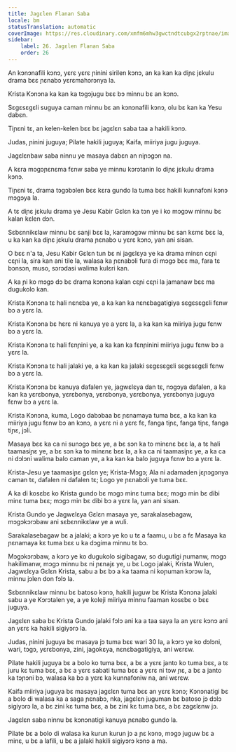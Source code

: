 ```yaml
---
title: Jagɛlen Flanan Saba
locale: bm
statusTranslation: automatic
coverImage: https://res.cloudinary.com/xmfm6mhw3gwctndtcubgx2rptnae/image/upload/v1741354419/small_cover_la_gran_rebelion_28716e29d2.webp
sidebar:
    label: 26. Jagɛlen Flanan Saba
    order: 26
---
```

An kɔnɔnafili kɔnɔ, yɛrɛ yɛrɛ ɲinini sirilen kɔnɔ, an ka kan ka diɲɛ jɛkulu drama bɛɛ ɲɛnabɔ yɛrɛmahɔrɔnya la.

Krista Kɔnɔna ka kan ka tɔgɔjugu bɛɛ bɔ minnu bɛ an kɔnɔ.

Sɛgɛsɛgɛli suguya caman minnu bɛ an kɔnɔnafili kɔnɔ, olu bɛ kan ka Yesu dabɛn.

Tiɲɛni tɛ, an kelen-kelen bɛɛ bɛ jagɛlɛn saba taa a hakili kɔnɔ.

Judas, ɲinini juguya; Pilate hakili juguya; Kaifa, miiriya jugu juguya.

Jagɛlɛnbaw saba ninnu ye masaya dabɛn an niɲɔgɔn na.

A kɛra mɔgɔɲɛnɛma fɛnw saba ye minnu kɔrɔtanin lo diɲɛ jɛkulu drama kɔnɔ.

Tiɲɛni tɛ, drama tɔgɔbɔlen bɛɛ kɛra gundo la tuma bɛɛ hakili kunnafoni kɔnɔ mɔgɔya la.

A tɛ diɲɛ jɛkulu drama ye Jesu Kabir Gɛlɛn ka tɔn ye i ko mɔgɔw minnu bɛ kalan kɛlen dɔn.

Sɛbɛnnikɛlaw minnu bɛ sanji bɛɛ la, karamɔgɔw minnu bɛ san kɛmɛ bɛɛ la, u ka kan ka diɲɛ jɛkulu drama ɲɛnabɔ u yɛrɛ kɔnɔ, yan ani sisan.

O bɛɛ n'a ta, Jesu Kabir Gɛlɛn tun bɛ ni jagɛlɛya ye ka drama minɛn cɛɲi cɛɲi la, sira kan ani tile la, walasa ka ɲɛnabɔli fura di mɔgɔ bɛɛ ma, fara tɛ bɔnsɔn, muso, sɔrɔdasi walima kulɛri kan.

A ka ɲi ko mɔgɔ dɔ bɛ drama kɔnɔna kalan cɛɲi cɛɲi la jamanaw bɛɛ ma dugukolo kan.

Krista Kɔnɔna tɛ hali nɛnɛba ye, a ka kan ka nɛnɛbagatigiya sɛgɛsɛgɛli fɛnw bɔ a yɛrɛ la.

Krista Kɔnɔna bɛ hɛrɛ ni kanuya ye a yɛrɛ la, a ka kan ka miiriya jugu fɛnw bɔ a yɛrɛ la.

Krista Kɔnɔna tɛ hali fɛnɲini ye, a ka kan ka fɛnɲinini miiriya jugu fɛnw bɔ a yɛrɛ la.

Krista Kɔnɔna tɛ hali jalaki ye, a ka kan ka jalaki sɛgɛsɛgɛli sɛgɛsɛgɛli fɛnw bɔ a yɛrɛ la.

Krista Kɔnɔna bɛ kanuya dafalen ye, jagwɛlɛya dan tɛ, nɔgɔya dafalen, a ka kan ka yɛrɛbonya, yɛrɛbonya, yɛrɛbonya, yɛrɛbonya, yɛrɛbonya juguya fɛnw bɔ a yɛrɛ la.

Krista Kɔnɔna, kuma, Logo dabɔbaa bɛ ɲɛnamaya tuma bɛɛ, a ka kan ka miiriya jugu fɛnw bɔ an kɔnɔ, a yɛrɛ ni a yɛrɛ fɛ, fanga tiɲɛ, fanga tiɲɛ, fanga tiɲɛ, jɔli.

Masaya bɛɛ ka ca ni sunɔgɔ bɛɛ ye, a bɛ sɔn ka to minɛnɛ bɛɛ la, a tɛ hali taamasiɲɛ ye, a bɛ sɔn ka to minɛnɛ bɛɛ la, a ka ca ni taamasiɲɛ ye, a ka ca ni dɔlɔni walima balo caman ye, a ka kan ka balo juguya fɛnw bɔ a yɛrɛ la.

Krista-Jesu ye taamasiɲɛ gɛlɛn ye; Krista-Mɔgɔ; Ala ni adamaden jɛɲɔgɔnya caman tɛ, dafalen ni dafalen tɛ; Logo ye ɲɛnabɔli ye tuma bɛɛ.

A ka di kosɛbɛ ko Krista gundo bɛ mɔgɔ minɛ tuma bɛɛ; mɔgɔ min bɛ dibi minɛ tuma bɛɛ; mɔgɔ min bɛ dibi bɔ a yɛrɛ la, yan ani sisan.

Krista Gundo ye Jagwɛlɛya Gɛlɛn masaya ye, sarakalasebagaw, mɔgɔkɔrɔbaw ani sɛbɛnnikɛlaw ye a wuli.

Sarakalasebagaw bɛ a jalaki; a kɔrɔ ye ko u tɛ a faamu, u bɛ a fɛ Masaya ka ɲɛnamaya kɛ tuma bɛɛ u ka dɔgima minnu tɛ bɔ.

Mɔgɔkɔrɔbaw, a kɔrɔ ye ko dugukolo sigibagaw, so dugutigi ɲumanw, mɔgɔ hakilimanw, mɔgɔ minnu bɛ ni ɲɛnajɛ ye, u bɛ Logo jalaki, Krista Wulen, Jagwɛlɛya Gɛlɛn Krista, sabu a bɛ bɔ a ka taama ni koɲuman kɔrɔw la, minnu jɔlen don fɔlɔ la.

Sɛbɛnnikɛlaw minnu bɛ batoso kɔnɔ, hakili juguw bɛ Krista Kɔnɔna jalaki sabu a ye Kɔrɔtalen ye, a ye koleji miiriya minnu faaman kosɛbɛ o bɛɛ juguya.

Jagɛlɛn saba bɛ Krista Gundo jalaki fɔlɔ ani ka a taa saya la an yɛrɛ kɔnɔ ani an yɛrɛ ka hakili sigiyɔrɔ la.

Judas, ɲinini juguya bɛ masaya jɔ tuma bɛɛ wari 30 la, a kɔrɔ ye ko dɔlɔni, wari, tɔgɔ, yɛrɛbonya, zini, jagokɛya, nɛnɛbagatigiya, ani wɛrɛw.

Pilate hakili juguya bɛ a bolo ko tuma bɛɛ, a bɛ a yɛrɛ janto ko tuma bɛɛ, a tɛ juru kɛ tuma bɛɛ, a bɛ a yɛrɛ sabati tuma bɛɛ a yɛrɛ ni tɔw ɲɛ, a bɛ a janto ka tɔɲɔni bɔ, walasa ka bɔ a yɛrɛ ka kunnafoniw na, ani wɛrɛw.

Kaifa miiriya juguya bɛ masaya jagɛlɛn tuma bɛɛ an yɛrɛ kɔnɔ; Kɔnɔnatigi bɛ a bolo di walasa ka a saga ɲɛnabɔ, nka, jagɛlɛn juguman bɛ batoso jɔ dɔlɔ sigiyɔrɔ la, a bɛ zini kɛ tuma bɛɛ, a bɛ zini kɛ tuma bɛɛ, a bɛ zagɛlɛnw jɔ.

Jagɛlɛn saba ninnu bɛ kɔnɔnatigi kanuya ɲɛnabɔ gundo la.

Pilate bɛ a bolo di walasa ka kurun kurun jɔ a ɲɛ kɔnɔ, mɔgɔ juguw bɛ a minɛ, u bɛ a lafili, u bɛ a jalaki hakili sigiyɔrɔ kɔnɔ a ma.

